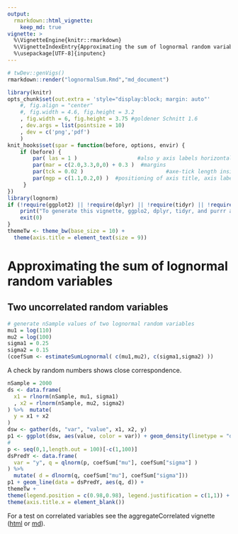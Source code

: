 ```yaml
---
output: 
  rmarkdown::html_vignette: 
    keep_md: true
vignette: >
  %\VignetteEngine{knitr::rmarkdown}
  %\VignetteIndexEntry{Approximating the sum of lognormal random variables}
  %\usepackage[UTF-8]{inputenc}
---
```

```r
# twDev::genVigs()
rmarkdown::render("lognormalSum.Rmd","md_document") 
```

```r
library(knitr)
opts_chunk$set(out.extra = 'style="display:block; margin: auto"'
    #, fig.align = "center"
    #, fig.width = 4.6, fig.height = 3.2
    , fig.width = 6, fig.height = 3.75 #goldener Schnitt 1.6
    , dev.args = list(pointsize = 10)
    , dev = c('png','pdf')
    )
knit_hooks$set(spar = function(before, options, envir) {
    if (before) {
        par( las = 1 )                   #also y axis labels horizontal
        par(mar = c(2.0,3.3,0,0) + 0.3 )  #margins
        par(tck = 0.02 )                          #axe-tick length inside plots             
        par(mgp = c(1.1,0.2,0) )  #positioning of axis title, axis labels, axis
     }
})
library(lognorm) 
if (!require(ggplot2) || !require(dplyr) || !require(tidyr) || !require(purrr)) {
	print("To generate this vignette, ggplo2, dplyr, tidyr, and purrr are required.")
	exit(0)
}
themeTw <- theme_bw(base_size = 10) + 
  theme(axis.title = element_text(size = 9))
```

# Approximating the sum of lognormal random variables

## Two uncorrelated random variables
```r
# generate nSample values of two lognormal random variables
mu1 = log(110)
mu2 = log(100)
sigma1 = 0.25
sigma2 = 0.15
(coefSum <- estimateSumLognormal( c(mu1,mu2), c(sigma1,sigma2) ))
```

A check by random numbers shows close correspondence.

```r
nSample = 2000
ds <- data.frame(
  x1 = rlnorm(nSample, mu1, sigma1)
  , x2 = rlnorm(nSample, mu2, sigma2)
) %>%  mutate(
  y = x1 + x2
)
dsw <- gather(ds, "var", "value", x1, x2, y)
p1 <- ggplot(dsw, aes(value, color = var)) + geom_density(linetype = "dotted")
#
p <- seq(0,1,length.out = 100)[-c(1,100)]
dsPredY <- data.frame(
  var = "y", q = qlnorm(p, coefSum["mu"], coefSum["sigma"] )
) %>%
  mutate( d = dlnorm(q, coefSum["mu"], coefSum["sigma"]))
p1 + geom_line(data = dsPredY, aes(q, d)) +
themeTw +
theme(legend.position = c(0.98,0.98), legend.justification = c(1,1)) +
theme(axis.title.x = element_blank())
```

For a test on correlated variables see the 
aggregateCorrelated vignette ([html](aggregateCorrelated.html) or [md](aggregateCorrelated.md)).
